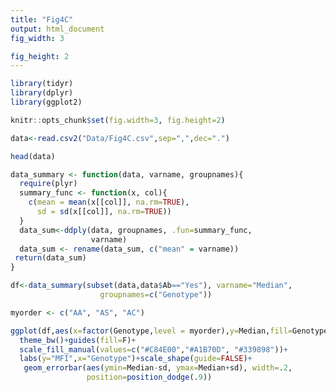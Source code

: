 ---
title: "Fig4C"
output: html_document
fig_width: 3

fig_height: 2
---
```{r}
library(tidyr)
library(dplyr)
library(ggplot2)

```

```{r}
knitr::opts_chunk$set(fig.width=3, fig.height=2) 

data<-read.csv2("Data/Fig4C.csv",sep=",",dec=".")

head(data)

```

```{r}
data_summary <- function(data, varname, groupnames){
  require(plyr)
  summary_func <- function(x, col){
    c(mean = mean(x[[col]], na.rm=TRUE),
      sd = sd(x[[col]], na.rm=TRUE))
  }
  data_sum<-ddply(data, groupnames, .fun=summary_func,
                  varname)
  data_sum <- rename(data_sum, c("mean" = varname))
 return(data_sum)
}
```

```{r}

df<-data_summary(subset(data,data$Ab=="Yes"), varname="Median", 
                    groupnames=c("Genotype"))
```



```{r, fig.width=2, fig.height=2}
myorder <- c("AA", "AS", "AC")

ggplot(df,aes(x=factor(Genotype,level = myorder),y=Median,fill=Genotype))+geom_bar(stat="identity",position=position_dodge())+
  theme_bw()+guides(fill=F)+
  scale_fill_manual(values=c("#C84E00","#A1B70D", "#339898"))+
  labs(y="MFI",x="Genotype")+scale_shape(guide=FALSE)+
   geom_errorbar(aes(ymin=Median-sd, ymax=Median+sd), width=.2,
                 position=position_dodge(.9))



 
```
